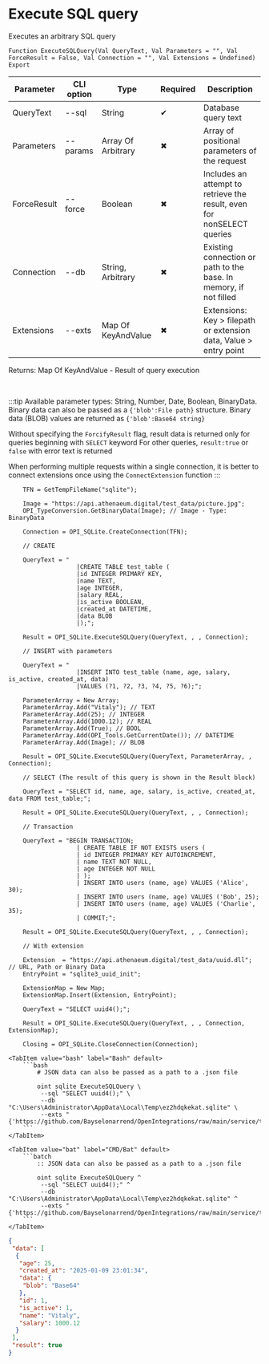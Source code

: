 ﻿---
sidebar_position: 4
description: Execute SQL query and other functions to work with SQLite in the Open Integration Package, a free open-source integration library for 1C:Enterprise 8, OneScript and CLI
keywords: [1C, 1С, 1С:Enterprise, 1С:Enterprise 8.3, API, Integration, Services, Exchange, OneScript, CLI, SQLite]
---


# Execute SQL query
 Executes an arbitrary SQL query



`Function ExecuteSQLQuery(Val QueryText, Val Parameters = "", Val ForceResult = False, Val Connection = "", Val Extensions = Undefined) Export`

  | Parameter | CLI option | Type | Required | Description |
  |-|-|-|-|-|
  | QueryText | --sql | String | &#x2714; | Database query text |
  | Parameters | --params | Array Of Arbitrary | &#x2716; | Array of positional parameters of the request |
  | ForceResult | --force | Boolean | &#x2716; | Includes an attempt to retrieve the result, even for nonSELECT queries |
  | Connection | --db | String, Arbitrary | &#x2716; | Existing connection or path to the base. In memory, if not filled |
  | Extensions | --exts | Map Of KeyAndValue | &#x2716; | Extensions: Key > filepath or extension data, Value > entry point |

  
  Returns:  Map Of KeyAndValue - Result of query execution

<br/>

:::tip
Available parameter types: String, Number, Date, Boolean, BinaryData. Binary data can also be passed as a `{'blob':File path}` structure. Binary data (BLOB) values are returned as `{'blob':Base64 string}`

Without specifying the `ForcifyResult` flag, result data is returned only for queries beginning with `SELECT` keyword For other queries, `result:true` or `false` with error text is returned

When performing multiple requests within a single connection, it is better to connect extensions once using the `ConnectExtension` function
:::
<br/>



```bsl title="1C:Enterprise/OneScript code example"
    TFN = GetTempFileName("sqlite");

    Image = "https://api.athenaeum.digital/test_data/picture.jpg";
    OPI_TypeConversion.GetBinaryData(Image); // Image - Type: BinaryData

    Connection = OPI_SQLite.CreateConnection(TFN);

    // CREATE

    QueryText = "
                   |CREATE TABLE test_table (
                   |id INTEGER PRIMARY KEY,
                   |name TEXT,
                   |age INTEGER,
                   |salary REAL,
                   |is_active BOOLEAN,
                   |created_at DATETIME,
                   |data BLOB
                   |);";

    Result = OPI_SQLite.ExecuteSQLQuery(QueryText, , , Connection);

    // INSERT with parameters

    QueryText = "
                   |INSERT INTO test_table (name, age, salary, is_active, created_at, data)
                   |VALUES (?1, ?2, ?3, ?4, ?5, ?6);";

    ParameterArray = New Array;
    ParameterArray.Add("Vitaly"); // TEXT
    ParameterArray.Add(25); // INTEGER
    ParameterArray.Add(1000.12); // REAL
    ParameterArray.Add(True); // BOOL
    ParameterArray.Add(OPI_Tools.GetCurrentDate()); // DATETIME
    ParameterArray.Add(Image); // BLOB

    Result = OPI_SQLite.ExecuteSQLQuery(QueryText, ParameterArray, , Connection);

    // SELECT (The result of this query is shown in the Result block)

    QueryText = "SELECT id, name, age, salary, is_active, created_at, data FROM test_table;";

    Result = OPI_SQLite.ExecuteSQLQuery(QueryText, , , Connection);

    // Transaction

    QueryText = "BEGIN TRANSACTION;
                   | CREATE TABLE IF NOT EXISTS users (
                   | id INTEGER PRIMARY KEY AUTOINCREMENT,
                   | name TEXT NOT NULL,
                   | age INTEGER NOT NULL
                   | );
                   | INSERT INTO users (name, age) VALUES ('Alice', 30);
                   | INSERT INTO users (name, age) VALUES ('Bob', 25);
                   | INSERT INTO users (name, age) VALUES ('Charlie', 35);
                   | COMMIT;";

    Result = OPI_SQLite.ExecuteSQLQuery(QueryText, , , Connection);

    // With extension

    Extension  = "https://api.athenaeum.digital/test_data/uuid.dll"; // URL, Path or Binary Data
    EntryPoint = "sqlite3_uuid_init";

    ExtensionMap = New Map;
    ExtensionMap.Insert(Extension, EntryPoint);

    QueryText = "SELECT uuid4();";

    Result = OPI_SQLite.ExecuteSQLQuery(QueryText, , , Connection, ExtensionMap);

    Closing = OPI_SQLite.CloseConnection(Connection);
```
 

 <Tabs>
  
    <TabItem value="bash" label="Bash" default>
        ```bash
            # JSON data can also be passed as a path to a .json file
            
            oint sqlite ExecuteSQLQuery \
             --sql "SELECT uuid4();" \
             --db "C:\Users\Administrator\AppData\Local\Temp\ez2hdqkekat.sqlite" \
             --exts "{'https://github.com/Bayselonarrend/OpenIntegrations/raw/main/service/test_data/uuid.dll':'sqlite3_uuid_init'}"
        ```
    </TabItem>
  
    <TabItem value="bat" label="CMD/Bat" default>
        ```batch
            :: JSON data can also be passed as a path to a .json file
            
            oint sqlite ExecuteSQLQuery ^
             --sql "SELECT uuid4();" ^
             --db "C:\Users\Administrator\AppData\Local\Temp\ez2hdqkekat.sqlite" ^
             --exts "{'https://github.com/Bayselonarrend/OpenIntegrations/raw/main/service/test_data/uuid.dll':'sqlite3_uuid_init'}"
        ```
    </TabItem>
</Tabs>


```json title="Result"
{
 "data": [
  {
   "age": 25,
   "created_at": "2025-01-09 23:01:34",
   "data": {
    "blob": "Base64"
   },
   "id": 1,
   "is_active": 1,
   "name": "Vitaly",
   "salary": 1000.12
  }
 ],
 "result": true
}
```
